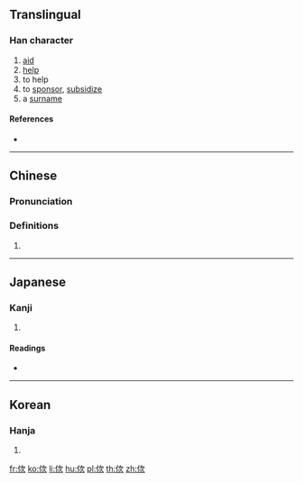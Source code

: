 ==Translingual==

===Han character===
{{Han char|rn=9|rad=人|as=06|sn=8|four=77282|canj=OIMO,OMMO|ids=⿰亻次}}

# [[aid]]
# [[help]]
# to help
# to [[sponsor]], [[subsidize]]
# a [[surname]]

====References====
* {{Han ref|kx=0101.020|dkj=00571|dj=0213.100|hdz=10152.070|uh=4F7D|ud=20349|bh=CBB5|bd=52149}}

----

==Chinese==
{{zh-forms}}

===Pronunciation===
{{zh-pron
|m=cì
|c=ci3
|mc=y
|oc=y
|ma=
|cat=n,v,pn
}}

===Definitions===
# {{rfdef|lang=zh}}

----

==Japanese==

===Kanji===
{{ja-kanji|grade=|rs=人06}}

# {{defn|lang=ja|sort=人06}}

====Readings====
* {{ja-readings|on=[[し]] (shi)|kun=[[すぼしこい]] (suboshikoi), [[ならぶ]] (narabu), [[たすける]] (tasukeru), [[および]] (oyobi), [[かはるがはる]] (kaharugaharu)}}

----

==Korean==

===Hanja===
{{ko-hanja|hangeul=차|rv=cha|mr=ch'a}}

# {{defn|lang=ko|sort=人06}}

[[fr:佽]]
[[ko:佽]]
[[li:佽]]
[[hu:佽]]
[[pl:佽]]
[[th:佽]]
[[zh:佽]]